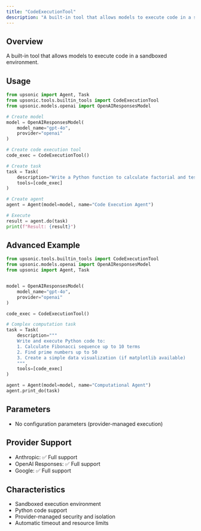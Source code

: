 ```yaml
---
title: "CodeExecutionTool"
description: "A built-in tool that allows models to execute code in a sandboxed environment"
---
```


## Overview

A built-in tool that allows models to execute code in a sandboxed environment.

## Usage

```python
from upsonic import Agent, Task
from upsonic.tools.builtin_tools import CodeExecutionTool
from upsonic.models.openai import OpenAIResponsesModel

# Create model
model = OpenAIResponsesModel(
    model_name="gpt-4o",
    provider="openai"
)

# Create code execution tool
code_exec = CodeExecutionTool()

# Create task
task = Task(
    description="Write a Python function to calculate factorial and test it with 5",
    tools=[code_exec]
)

# Create agent
agent = Agent(model=model, name="Code Execution Agent")

# Execute
result = agent.do(task)
print(f"Result: {result}")
```

## Advanced Example

```python
from upsonic.tools.builtin_tools import CodeExecutionTool
from upsonic.models.openai import OpenAIResponsesModel
from upsonic import Agent, Task


model = OpenAIResponsesModel(
    model_name="gpt-4o",
    provider="openai"
)

code_exec = CodeExecutionTool()

# Complex computation task
task = Task(
    description="""
    Write and execute Python code to:
    1. Calculate Fibonacci sequence up to 10 terms
    2. Find prime numbers up to 50
    3. Create a simple data visualization (if matplotlib available)
    """,
    tools=[code_exec]
)

agent = Agent(model=model, name="Computational Agent")
agent.print_do(task)
```

## Parameters

- No configuration parameters (provider-managed execution)

## Provider Support

- Anthropic: ✅ Full support
- OpenAI Responses: ✅ Full support
- Google: ✅ Full support

## Characteristics

- Sandboxed execution environment
- Python code support
- Provider-managed security and isolation
- Automatic timeout and resource limits
